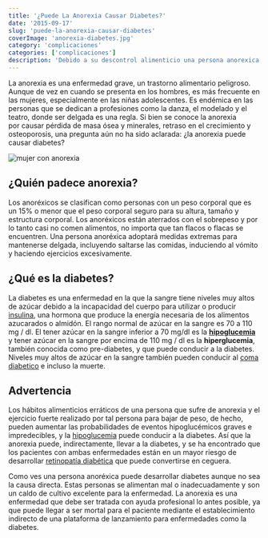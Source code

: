 ```yaml
---
title: '¿Puede La Anorexia Causar Diabetes?'
date: '2015-09-17'
slug: 'puede-la-anorexia-causar-diabetes'
coverImage: 'anorexia-diabetes.jpg'
category: 'complicaciones'
categories: ['complicaciones']
description: 'Debido a su descontrol alimenticio una persona anorexica puede desarrollar diversas enfermedades, entre ellas la diabetes. Ir al especialista es lo mejor. ¿Puede La Anorexia Causar Diabetes?'
---
```


La anorexia es una enfermedad grave, un trastorno alimentario peligroso. Aunque de vez en cuando se presenta en los hombres, es más frecuente en las mujeres, especialmente en las niñas adolescentes. Es endémica en las personas que se dedican a profesiones como la danza, el modelado y el teatro, donde ser delgada es una regla. Si bien se conoce la anorexia por causar pérdida de masa ósea y minerales, retraso en el crecimiento y osteoporosis, una pregunta aún no ha sido aclarada: ¿la anorexia puede causar diabetes?

![mujer con anorexia](images/puede-la-anorexia-causar-diabetes.jpg)

## ¿Quién padece anorexia?

Los anoréxicos se clasifican como personas con un peso corporal que es un 15% o menor que el peso corporal seguro para su altura, tamaño y estructura corporal. Los anoréxicos están aterrados con el sobrepeso y por lo tanto casi no comen alimentos, no importa que tan flacos o flacas se encuentren. Una persona anoréxica adoptará medidas extremas para mantenerse delgada, incluyendo saltarse las comidas, induciendo al vómito y haciendo ejercicios excesivamente.

## ¿Qué es la diabetes?

La diabetes es una enfermedad en la que la sangre tiene niveles muy altos de azúcar debido a la incapacidad del cuerpo para utilizar o producir [insulina](/que-es-la-insulina-cuantos-tipos-existen/), una hormona que produce la energía necesaria de los alimentos azucarados o almidón. El rango normal de azúcar en la sangre es 70 a 110 mg / dl. El tener azúcar en la sangre inferior a 70 mg/dl es la [**hipoglucemia**](/la-hipoglucemia-nivel-bajo-de-azucar-en-sangre/) y tener azúcar en la sangre por encima de 110 mg / dl es la **hiperglucemia**, también conocida como pre-diabetes, y que puede conducir a la diabetes. Niveles muy altos de azúcar en la sangre también pueden conducir al [coma diabetico](/signos-de-un-coma-diabetico) e incluso la muerte.

## Advertencia

Los hábitos alimenticios erráticos de una persona que sufre de anorexia y el ejercicio fuerte realizado por tal persona para bajar de peso, de hecho, pueden aumentar las probabilidades de eventos hipoglucémicos graves e impredecibles, y la [hipoglucemia](/la-hipoglucemia-nivel-bajo-de-azucar-en-sangre/) puede conducir a la diabetes. Así que la anorexia puede, indirectamente, llevar a la diabetes, y se ha encontrado que los pacientes con ambas enfermedades están en un mayor riesgo de desarrollar [retinopatía diabética](/como-vencer-la-ceguera-causada-por-la-retinopatia-diabetica/) que puede convertirse en ceguera.

Como ves una persona anoréxica puede desarrollar diabetes aunque no sea la causa directa. Estas personas se alimentan mal o inadecuadamente y son un caldo de cultivo excelente para la enfermedad. La anorexia es una enfermedad que debe ser tratada con ayuda profesional lo antes posible, ya que puede llegar a ser mortal para el paciente mediante el establecimiento indirecto de una plataforma de lanzamiento para enfermedades como la diabetes.
